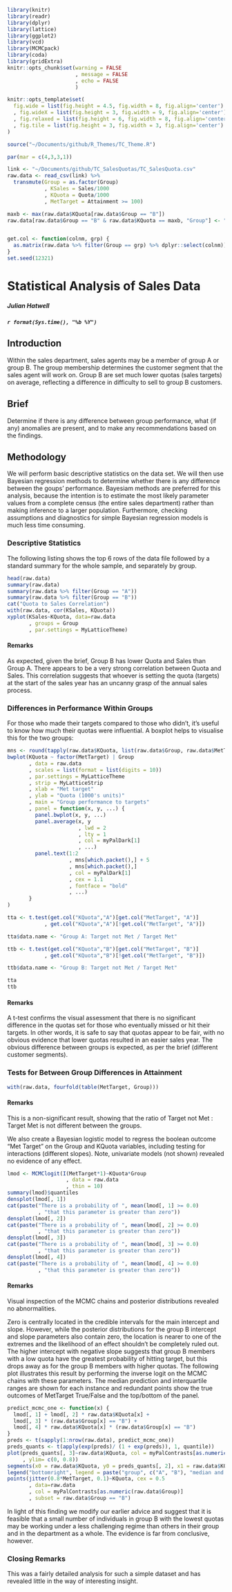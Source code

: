 ```r
library(knitr)
library(readr)
library(dplyr)
library(lattice)
library(ggplot2)
library(vcd)
library(MCMCpack)
library(coda)
library(gridExtra)
knitr::opts_chunk$set(warning = FALSE
                      , message = FALSE
                      , echo = FALSE
                      )

knitr::opts_template$set(
  fig.wide = list(fig.height = 4.5, fig.width = 8, fig.align='center')
  , fig.wideX = list(fig.height = 3, fig.width = 9, fig.align='center')
  , fig.relaxed = list(fig.height = 6, fig.width = 8, fig.align='center')
  , fig.tile = list(fig.height = 3, fig.width = 3, fig.align='center')
)

source("~/Documents/github/R_Themes/TC_Theme.R")

par(mar = c(4,3,3,1))
```

```r
link <- "~/Documents/github/TC_SalesQuotas/TC_SalesQuota.csv"
raw.data <- read_csv(link) %>%
  transmute(Group = as.factor(Group)
            , KSales = Sales/1000
            , KQuota = Quota/1000
            , MetTarget = Attainment >= 100)

maxb <- max(raw.data$KQuota[raw.data$Group == "B"])
raw.data[raw.data$Group == "B" & raw.data$KQuota == maxb, "Group"] <- "A"


get.col <- function(colnm, grp) {
  as.matrix(raw.data %>% filter(Group == grp) %>% dplyr::select(colnm))
}
set.seed(12321)
```
# Statistical Analysis of Sales Data

##### Julian Hatwell
##### `r format(Sys.time(), "%b %Y")`

## Introduction
Within the sales department, sales agents may be a member of group A or group B. The group membership determines the customer segment that the sales agent will work on. Group B are set much lower quotas (sales targets) on average, reflecting a difference in difficulty to sell to group B customers.

## Brief
Determine if there is any difference between group performance, what (if any) anomalies are present, and to make any recommendations based on the findings.

## Methodology
We will perform basic descriptive statistics on the data set. We will then use Bayesian regression methods to determine whether there is any difference between the goups' performance. Bayesiam methods are preferred for this analysis, because the intention is to estimate the most likely parameter values from a complete census (the entire sales department) rather than making inference to a larger population. Furthermore, checking assumptions and diagnostics for simple Bayesian regression models is much less time consuming.

### Descriptive Statistics
The following listing shows the top 6 rows of the data file followed by a standard summary for the whole sample, and separately by group.

```r
head(raw.data)
summary(raw.data)
summary(raw.data %>% filter(Group == "A"))
summary(raw.data %>% filter(Group == "B"))
cat("Quota to Sales Correlation")
with(raw.data, cor(KSales, KQuota))
xyplot(KSales~KQuota, data=raw.data
       , groups = Group
       , par.settings = MyLatticeTheme)
```

#### Remarks
As expected, given the brief, Group B has lower Quota and Sales than Group A. There appears to be a very strong correlation between Quota and Sales. This correlation suggests that whoever is setting the quota (targets) at the start of the sales year has an uncanny grasp of the annual sales process.

### Differences in Performance Within Groups
For those who made their targets compared to those who didn't, it's useful to know how much their quotas were influential. A boxplot helps to visualise this for the two groups:

```r
mns <- round(tapply(raw.data$KQuota, list(raw.data$Group, raw.data$MetTarget), mean),2)
bwplot(KQuota ~ factor(MetTarget) | Group
       , data = raw.data
       , scales = list(format = list(digits = 10))
       , par.settings = MyLatticeTheme
       , strip = MyLatticeStrip
       , xlab = "Met target"
       , ylab = "Quota (1000's units)"
       , main = "Group performance to targets"
       , panel = function(x, y, ...) {
         panel.bwplot(x, y, ...)
         panel.average(x, y
                       , lwd = 2
                       , lty = 1
                       , col = myPalDark[1]
                       , ...)
         panel.text(1:2
                    , mns[which.packet(),] + 5
                    , mns[which.packet(),]
                    , col = myPalDark[1]
                    , cex = 1.1
                    , fontface = "bold"
                    , ...)
       }
)
```

```r
tta <- t.test(get.col("KQuota","A")[get.col("MetTarget", "A")]
            , get.col("KQuota","A")[!get.col("MetTarget", "A")])

tta$data.name <- "Group A: Target not Met / Target Met"

ttb <- t.test(get.col("KQuota","B")[get.col("MetTarget", "B")]
            , get.col("KQuota","B")[!get.col("MetTarget", "B")])

ttb$data.name <- "Group B: Target not Met / Target Met"

tta
ttb
```

#### Remarks
A t-test confirms the visual assessment that there is no significant difference in the quotas set for those who eventually missed or hit their targets. In other words, it is safe to say that quotas appear to be fair, with no obvious evidence that lower quotas resulted in an easier sales year. The obvious difference between groups is expected, as per the brief (different customer segments).

### Tests for Between Group Differences in Attainment
```r
with(raw.data, fourfold(table(MetTarget, Group)))
```

#### Remarks
This is a non-significant result, showing that the ratio of Target not Met : Target Met is not different between the groups.

We also create a Bayesian logistic model to regress the boolean outcome "Met Target" on the Group and KQuota variables, including testing for interactions (different slopes). Note, univariate models (not shown) revealed no evidence of any effect.

```r
lmod <- MCMClogit(I(MetTarget*1)~KQuota*Group
                   , data = raw.data
                   , thin = 10)
summary(lmod)$quantiles
densplot(lmod[, 1])
cat(paste("There is a probability of ", mean(lmod[, 1] >= 0.0)
          , "that this parameter is greater than zero"))
densplot(lmod[, 2])
cat(paste("There is a probability of ", mean(lmod[, 2] >= 0.0)
          , "that this parameter is greater than zero"))
densplot(lmod[, 3])
cat(paste("There is a probability of ", mean(lmod[, 3] >= 0.0)
          , "that this parameter is greater than zero"))
densplot(lmod[, 4])
cat(paste("There is a probability of ", mean(lmod[, 4] >= 0.0)
          , "that this parameter is greater than zero"))
```

#### Remarks
Visual inspection of the MCMC chains and posterior distributions revealed no abnormalities.

Zero is centrally located in the credible intervals for the main intercept and slope. However, while the posterior distributions for the group B intercept and slope parameters also contain zero, the location is nearer to one of the extremes and the likelihood of an effect shouldn't be completely ruled out. The higher intercept with negative slope suggests that group B members with a low quota have the greatest probability of hitting target, but this drops away as for the group B members with higher quotas. The following plot illustrates this result by performing the inverse logit on the MCMC chains with these parameters. The median prediction and interquartile ranges are shown for each instance and redundant points show the true outcomes of MetTarget True/False and the top/bottom of the panel.

```r
predict_mcmc_one <- function(x) {
  lmod[, 1] + lmod[, 2] * raw.data$KQuota[x] +
  lmod[, 3] * (raw.data$Group[x] == "B") + 
  lmod[, 4] * raw.data$KQuota[x] * (raw.data$Group[x] == "B")
}
preds <- t(sapply(1:nrow(raw.data), predict_mcmc_one))
preds_quants <- t(apply(exp(preds)/ (1 + exp(preds)), 1, quantile))
plot(preds_quants[, 3]~raw.data$KQuota, col = myPalContrasts[as.numeric(raw.data$Group)] 
     , ylim= c(0, 0.8))
segments(x0 = raw.data$KQuota, y0 = preds_quants[, 2], x1 = raw.data$KQuota, y1 = preds_quants[, 4], col = myPalContrasts[as.numeric(raw.data$Group)])
legend("bottomright", legend = paste("group", c("A", "B"), "median and IQR"), col = myPalContrasts[1:2], pch = 1, lty = 1)
points(jitter(0.8*MetTarget, 0.1)~KQuota, cex = 0.5
       , data=raw.data
       , col = myPalContrasts[as.numeric(raw.data$Group)]
       , subset = raw.data$Group == "B")
```

In light of this finding we modify our earlier advice and suggest that it is feasible that a small number of individuals in group B with the lowest quotas may be working under a less challenging regime than others in their group and in the department as a whole. The evidence is far from conclusive, however.

### Closing Remarks
This was a fairly detailed analysis for such a simple dataset and has revealed little in the way of interesting insight.